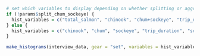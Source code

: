 
```r
# set which variables to display depending on whether splitting or aggregating chum/sockeye summaries
if (!params$split_chum_sockeye) {
  hist_variables = c("total_salmon", "chinook", "chum+sockeye", "trip_duration", "soak_duration", "p_chinook")
} else {
  hist_variables = c("chinook", "chum", "sockeye", "trip_duration", "soak_duration", "p_chinook")
}

make_histograms(interview_data, gear = "set", variables = hist_variables, n_bins = 10)
```
